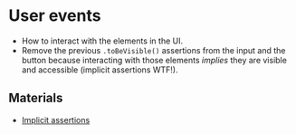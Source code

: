 # User events

- How to interact with the elements in the UI.
- Remove the previous `.toBeVisible()` assertions from the input and the button because interacting with those elements _implies_ they are visible and accessible (implicit assertions WTF!).

## Materials

- [Implicit assertions](https://www.epicweb.dev/implicit-assertions)
